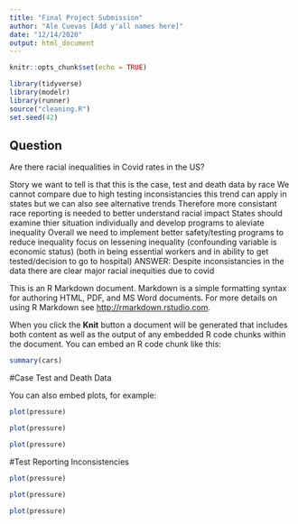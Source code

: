 ```yaml
---
title: "Final Project Submission"
author: "Ale Cuevas [Add y'all names here]"
date: "12/14/2020"
output: html_document
---
```


```r
knitr::opts_chunk$set(echo = TRUE)
```

```r
library(tidyverse)
library(modelr)
library(runner)
source("cleaning.R")
set.seed(42)
```
## Question 
Are there racial inequalities in Covid rates in the US?

Story we want to tell is that this is the case, test and death data by race
We cannot compare due to high testing inconsistancies
this trend can apply in states but we can also see alternative trends
Therefore more consistant race reporting is needed to better understand racial impact
States should examine thier situation individually and develop programs to aleviate inequality
Overall we need to implement better safety/testing programs to reduce inequality
focus on lessening inequality
(confounding variable is economic status)
(both in being essential workers and in ability to get tested/decision to go to hospital)
ANSWER: Despite inconsistancies in the data there are clear major racial inequities due to covid



This is an R Markdown document. Markdown is a simple formatting syntax for authoring HTML, PDF, and MS Word documents. For more details on using R Markdown see <http://rmarkdown.rstudio.com>.

When you click the **Knit** button a document will be generated that includes both content as well as the output of any embedded R code chunks within the document. You can embed an R code chunk like this:

```r
summary(cars)
```

#Case Test and Death Data

You can also embed plots, for example:

```r
plot(pressure)
```

```r
plot(pressure)
```

```r
plot(pressure)
```


#Test Reporting Inconsistencies

```r
plot(pressure)
```

```r
plot(pressure)
```

```r
plot(pressure)
```
